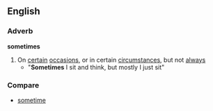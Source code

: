 ==English==
===Adverb===
'''sometimes'''
#On [[certain]] [[occasion]]s, or in certain [[circumstance]]s, but not [[always]]
#* "'''Sometimes''' I sit and think, but mostly I just sit"
===Compare===
*[[sometime]]